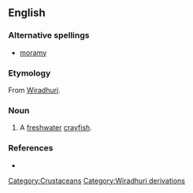 ==English==

===Alternative spellings===
* [[moramy]]

===Etymology===
From [[w: Wiradjuri|Wiradhuri]].

===Noun===
{{en-noun}}

# A [[freshwater]] [[crayfish]].

===References===
*{{cite book |author=Dixon, R. M. W., Bruce Moore, W. S. Ramson, Mandy Thomas |year=2006 |title=Australian Aboriginal Words in English: Their Origin and Meaning |edition=2nd ed. |publisher=Oxford University Press |id=ISBN 0-19-554073-5 |pages=p. 93}}

[[Category:Crustaceans]]
[[Category:Wiradhuri derivations]]